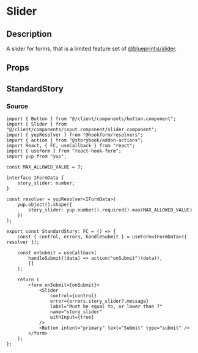 
<Meta title="general/inputs/slider" component={Slider} />

# Slider

## Description
A slider for forms, that is a limited feature set of
[@blueprintjs/slider](https://blueprintjs.com/docs/#core/components/sliders).

## Props
<Props of={Slider} />

## StandardStory
<Preview>
	<Story name="standard">
		<StandardStory />
	</Story>
</Preview>

### Source
```tsx
import { Button } from "@/client/components/button.component";
import { Slider } from "@/client/components/input.component/slider.component";
import { yupResolver } from "@hookform/resolvers";
import { action } from "@storybook/addon-actions";
import React, { FC, useCallback } from "react";
import { useForm } from "react-hook-form";
import yup from "yup";

const MAX_ALLOWED_VALUE = 7;

interface IFormData {
	story_slider: number;
}

const resolver = yupResolver<IFormData>(
	yup.object().shape({
		story_slider: yup.number().required().max(MAX_ALLOWED_VALUE)
	})
);

export const StandardStory: FC = () => {
	const { control, errors, handleSubmit } = useForm<IFormData>({ resolver });

	const onSubmit = useCallback(
		handleSubmit((data) => action("onSubmit")(data)),
		[]
	);

	return (
		<form onSubmit={onSubmit}>
			<Slider
				control={control}
				error={errors.story_slider?.message}
				label="Must be equal to, or lower than 7"
				name="story_slider"
				withInput={true}
			/>
			<Button intent="primary" text="Submit" type="submit" />
		</form>
	);
};
```
